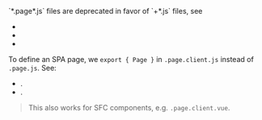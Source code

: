 
<Warning>
  `*.page*.js` files are deprecated in favor of `+*.js` files, see
  <ul>
    <li><Link href="/Config" /></li>
    <li><Link href="/Page" /></li>
    <li><Link href="/migration/v1-design" /></li>
  </ul>
</Warning>

To define an SPA page, we `export { Page }` in `.page.client.js` instead of `.page.js`. See:
 - <Link href="/Page" />.
 - <Link href="/render-modes#spa" />.

> This also works for SFC components, e.g. `.page.client.vue`.
